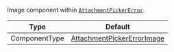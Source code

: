 Image component within [`AttachmentPickerError`](../../../../core-components/overlay-provider.mdx#attachmentpickererror).

| Type          | Default                                                                                                                                                                         |
| ------------- | ------------------------------------------------------------------------------------------------------------------------------------------------------------------------------- |
| ComponentType | [AttachmentPickerErrorImage](https://github.com/GetStream/stream-chat-react-native/blob/main/package/src/components/AttachmentPicker/components/AttachmentPickerErrorImage.tsx) |
